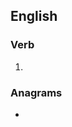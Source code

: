 ==English==

===Verb===
{{head|en|verb form}}

# {{en-past of|stave}}

===Anagrams===
* {{anagrams|en|devast}}